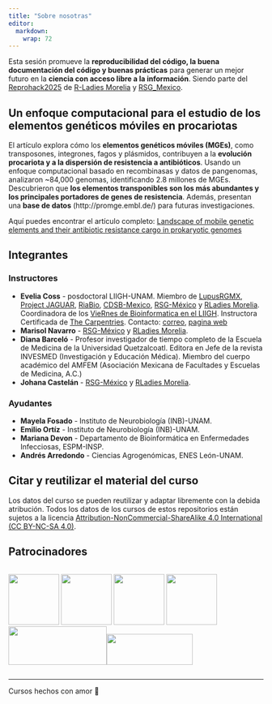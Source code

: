```yaml
---
title: "Sobre nosotras"
editor: 
  markdown: 
    wrap: 72
---
```


Esta sesión promueve la **reproducibilidad del código, la buena
documentación del código y buenas prácticas** para generar un mejor
futuro en la **ciencia con acceso libre a la información**. Siendo parte
del
[Reprohack2025](https://github.com/ISCB-RSG-MEXICO/Reprohack2025_RLadiesMorelia_RSGMexico)
de [R-Ladies Morelia](https://r-ladies-morelia.github.io/) y
[RSG_Mexico](https://rsg-mexico.iscbsc.org/).

## Un enfoque computacional para el estudio de los elementos genéticos móviles en procariotas

El artículo explora cómo los **elementos genéticos móviles (MGEs)**,
como transposones, integrones, fagos y plásmidos, contribuyen a la
**evolución procariota y a la dispersión de resistencia a
antibióticos**. Usando un enfoque computacional basado en recombinasas y
datos de pangenomas, analizaron \~84,000 genomas, identificando 2.8
millones de MGEs. Descubrieron que **los elementos transponibles son los
más abundantes y los principales portadores de genes de resistencia**.
Además, presentan una **base de datos** (http://promge.embl.de/) para
futuras investigaciones.

Aquí puedes encontrar el artículo completo: [Landscape of mobile genetic
elements and their antibiotic resistance cargo in prokaryotic
genomes](https://academic.oup.com/nar/article/50/6/3155/6552054)

## Integrantes

### Instructores

-   **Evelia Coss** - posdoctoral LIIGH-UNAM. Miembro de
    [LupusRGMX](https://lupusrgmx.liigh.unam.mx/quienes-somos.html),
    [Project JAGUAR](https://jaguar.liigh.unam.mx/),
    [RiaBio](https://twitter.com/RiaBioNet),
    [CDSB-Mexico](https://twitter.com/CDSBMexico),
    [RSG-México](https://comunidadbioinfo.github.io/es/#:~:text=%C2%A1Bienvenidos%20a%20la%20Comunidad%20de,la%20comunidad%20de%20software%20libre.)
    y [RLadies Morelia](https://r-ladies-morelia.github.io/).
    Coordinadora de los [VieRnes de Bioinformatica en el
    LIIGH](https://viernesbioinformatica.github.io/). Instructora
    Certificada de [The
    Carpentries](https://carpentries.org/index.html). Contacto:
    [correo](ecoss@liigh.unam.mx), [pagina
    web](https://eveliacoss.github.io/)
-   **Marisol Navarro** -
    [RSG-México](https://comunidadbioinfo.github.io/es/#:~:text=%C2%A1Bienvenidos%20a%20la%20Comunidad%20de,la%20comunidad%20de%20software%20libre.)
    y [RLadies Morelia](https://r-ladies-morelia.github.io/).
-   **Diana Barceló** - Profesor investigador de tiempo completo de la
    Escuela de Medicina de la Universidad Quetzalcoatl. Editora en Jefe
    de la revista INVESMED (Investigación y Educación Médica). Miembro
    del cuerpo académico del AMFEM (Asociación Mexicana de Facultades y
    Escuelas de Medicina, A.C.)
-   **Johana Castelán** -
    [RSG-México](https://comunidadbioinfo.github.io/es/#:~:text=%C2%A1Bienvenidos%20a%20la%20Comunidad%20de,la%20comunidad%20de%20software%20libre.)
    y [RLadies Morelia](https://r-ladies-morelia.github.io/).

### Ayudantes

-   **Mayela Fosado** - Instituto de Neurobiología (INB)-UNAM.
-   **Emilio Ortíz** - Instituto de Neurobiología (INB)-UNAM.
-   **Mariana Devon** - Departamento de Bioinformática en Enfermedades
    Infecciosas, ESPM-INSP.
-   **Andrés Arredondo** - Ciencias Agrogenómicas, ENES León-UNAM.

## **Citar y reutilizar el material del curso**

Los datos del curso se pueden reutilizar y adaptar libremente con la
debida atribución. Todos los datos de los cursos de estos repositorios
están sujetos a la licencia [Attribution-NonCommercial-ShareAlike 4.0
International (CC BY-NC-SA
4.0)](https://creativecommons.org/licenses/by-nc-sa/4.0/).

## Patrocinadores

::: {style="display: flex; justify-content: center; gap: 10px;"}
![](icons/LIIGHUNAM_logo.jpg){width="100"}
![](icons/rladies_morelia.png){width="100"}
![](icons/rsgMexico.jpeg){width="100"}
![](icons/ViernesBioinfo_logo.png){width="100"}
![](icons/NodoBioinfo.png){width="194"
height="76"}![](icons/RedBioinfo.jpg){width="170" height="61"}
:::

------------------------------------------------------------------------

Cursos hechos con amor 💜

